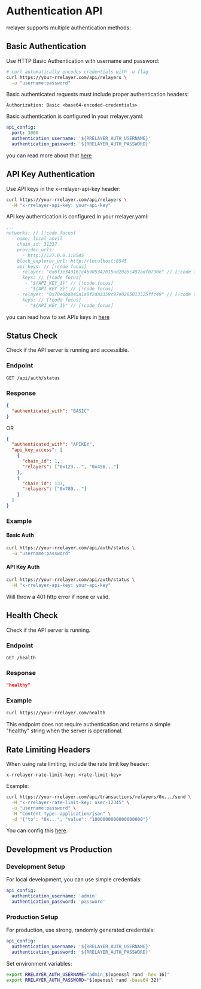# Authentication API

rrelayer supports multiple authentication methods:

## Basic Authentication

Use HTTP Basic Authentication with username and password:

```bash
# curl automatically encodes credentials with -u flag
curl https://your-rrelayer.com/api/relayers \
  -u "username:password"
```

Basic authenticated requests must include proper authentication headers:

```
Authorization: Basic <base64-encoded-credentials>
```

Basic authentication is configured in your rrelayer.yaml:

```yaml
api_config:
  port: 3000
  authentication_username: '${RRELAYER_AUTH_USERNAME}'
  authentication_password: '${RRELAYER_AUTH_PASSWORD}'
```

you can read more about that [here](/config/api-config)

## API Key Authentication

Use API keys in the x-rrelayer-api-key header:

```bash
curl https://your-rrelayer.com/api/relayers \
  -H "x-rrelayer-api-key: your-api-key"
```

API key authentication is configured in your rrelayer.yaml:

```yaml [rrelayer.yaml]
...
networks: // [!code focus]
  - name: local_anvil
    chain_id: 31337
    provider_urls:
      - http://127.0.0.1:8545
    block_explorer_url: http://localhost:8545
    api_keys: // [!code focus]
    - relayer: "0x6f3e343161c4b905342015ad20a5c492adfb730e" // [!code focus]
      keys: // [!code focus]
       - "${API_KEY_1}" // [!code focus]
       - "${API_KEY_2}" // [!code focus]
    - relayer: "0x70e0ba845a1a0f2da3359c97e0285013525ffc49" // [!code focus]
      keys: // [!code focus]
       - "${API_KEY_3}" // [!code focus]
```

you can read how to set APIs keys in [here](/config/networks/api-keys)

## Status Check

Check if the API server is running and accessible.

### Endpoint

```
GET /api/auth/status
```

### Response

```json
{
  "authenticated_with": "BASIC"
}
```

OR

```json
{
  "authenticated_with": "APIKEY",
  "api_key_access": [
    {
      "chain_id": 1,
      "relayers": ["0x123...", "0x456..."]
    },
    {
      "chain_id": 137,
      "relayers": ["0x789..."]
    }
  ]
}
```

### Example

#### Basic Auth

```bash
curl https://your-rrelayer.com/api/auth/status \
  -u "username:password"
```

#### API Key Auth

```bash
curl https://your-rrelayer.com/api/auth/status \
  -H "x-rrelayer-api-key: your-api-key"
```

Will throw a 401 http error if none or valid.

## Health Check

Check if the API server is running.

### Endpoint

```
GET /health
```

### Response

```json
"healthy"
```

### Example

```bash
curl https://your-rrelayer.com/health
```

This endpoint does not require authentication and returns a simple "healthy" string when the server is operational.

## Rate Limiting Headers

When using rate limiting, include the rate limit key header:

```
x-rrelayer-rate-limit-key: <rate-limit-key>
```

Example:

```bash
curl https://your-rrelayer.com/api/transactions/relayers/0x.../send \
  -H "x-rrelayer-rate-limit-key: user-12345" \
  -u "username:password" \
  -H "Content-Type: application/json" \
  -d '{"to": "0x...", "value": "1000000000000000000"}'
```

You can config this [here](/config/rate-limits).

## Development vs Production

### Development Setup

For local development, you can use simple credentials:

```yaml
api_config:
  authentication_username: 'admin'
  authentication_password: 'password'
```

### Production Setup

For production, use strong, randomly generated credentials:

```yaml
api_config:
  authentication_username: '${RRELAYER_AUTH_USERNAME}'
  authentication_password: '${RRELAYER_AUTH_PASSWORD}'
```

Set environment variables:

```bash
export RRELAYER_AUTH_USERNAME="admin_$(openssl rand -hex 16)"
export RRELAYER_AUTH_PASSWORD="$(openssl rand -base64 32)"
```
